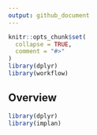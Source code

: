 ---
output: github_document
---
<!-- setup-project.md is generated from setup-project.Rmd. Please edit that file -->

```{r, include = FALSE}
knitr::opts_chunk$set(
  collapse = TRUE,
  comment = "#>"
)
library(dplyr)
library(workflow)
```

## Overview

```{r}
library(dplyr)
library(implan)
```
